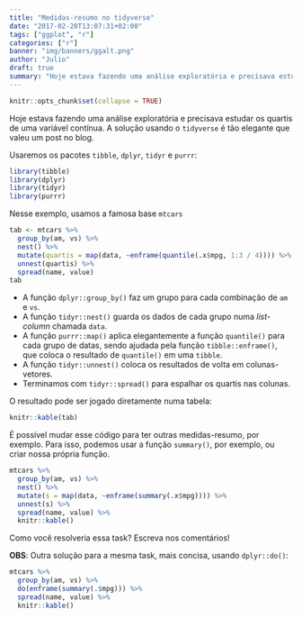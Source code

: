 ```yaml
---
title: "Medidas-resumo no tidyverse"
date: "2017-02-20T13:07:31+02:00"
tags: ["ggplot", "r"]
categories: ["r"]
banner: "img/banners/ggalt.png"
author: "Julio"
draft: true
summary: "Hoje estava fazendo uma análise exploratória e precisava estudar os quartis de uma variável contínua. A solução usando o tidyverse é tão elegante que valeu um post no blog."
---
```


```r
knitr::opts_chunk$set(collapse = TRUE)
```

Hoje estava fazendo uma análise exploratória e precisava estudar os quartis de uma variável contínua. A solução usando o `tidyverse` é tão elegante que valeu um post no blog.

Usaremos os pacotes `tibble`, `dplyr`, `tidyr` e `purrr`:

```r
library(tibble)
library(dplyr)
library(tidyr)
library(purrr)
```

Nesse exemplo, usamos a famosa base `mtcars`

```r
tab <- mtcars %>% 
  group_by(am, vs) %>% 
  nest() %>% 
  mutate(quartis = map(data, ~enframe(quantile(.x$mpg, 1:3 / 4)))) %>% 
  unnest(quartis) %>% 
  spread(name, value)
tab
```

- A função `dplyr::group_by()` faz um grupo para cada combinação de `am` e `vs`.
- A função `tidyr::nest()` guarda os dados de cada grupo numa *list-column* chamada `data`.
- A função `purrr::map()` aplica elegantemente a função `quantile()` para cada grupo de datas, sendo ajudada pela função `tibble::enframe()`, que coloca o resultado de `quantile()` em uma `tibble`.
- A função `tidyr::unnest()` coloca os resultados de volta em colunas-vetores.
- Terminamos com `tidyr::spread()` para espalhar os quartis nas colunas.

O resultado pode ser jogado diretamente numa tabela:

```r
knitr::kable(tab)
```

É possível mudar esse código para ter outras medidas-resumo, por exemplo. Para isso, podemos usar a função `summary()`, por exemplo, ou criar nossa própria função.

```r
mtcars %>%
  group_by(am, vs) %>% 
  nest() %>% 
  mutate(s = map(data, ~enframe(summary(.x$mpg)))) %>% 
  unnest(s) %>% 
  spread(name, value) %>% 
  knitr::kable()
```

Como você resolveria essa task? Escreva nos comentários!

**OBS**: Outra solução para a mesma task, mais concisa, usando `dplyr::do()`:

```r
mtcars %>% 
  group_by(am, vs) %>% 
  do(enframe(summary(.$mpg))) %>% 
  spread(name, value) %>% 
  knitr::kable()
```
